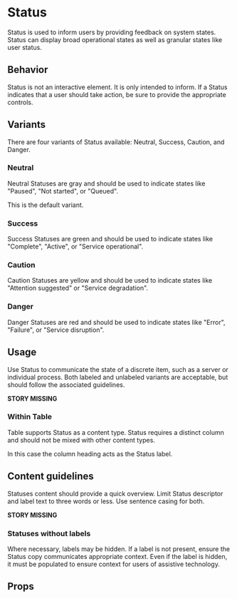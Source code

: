 
# Status

Status is used to inform users by providing feedback on system states. Status can display broad operational states as well as granular states like user status.

## Behavior

Status is not an interactive element. It is only intended to inform. If a Status indicates that a user should take action, be sure to provide the appropriate controls.

## Variants

There are four variants of Status available: Neutral, Success, Caution, and Danger.

### Neutral

Neutral Statuses are gray and should be used to indicate states like "Paused", "Not started", or "Queued".

This is the default variant.

<Canvas>
  <Story id="components-status--neutral" />
</Canvas>

### Success

Success Statuses are green and should be used to indicate states like "Complete", "Active", or "Service operational".

<Canvas>
  <Story id="components-status--success" />
</Canvas>

### Caution

Caution Statuses are yellow and should be used to indicate states like "Attention suggested" or "Service degradation".

<Canvas>
  <Story id="components-status--caution" />
</Canvas>

### Danger

Danger Statuses are red and should be used to indicate states like "Error", "Failure", or "Service disruption".

<Canvas>
  <Story id="components-status--danger" />
</Canvas>

## Usage

Use Status to communicate the state of a discrete item, such as a server or individual process. Both labeled and unlabeled variants are acceptable, but should follow the associated guidelines.

**STORY MISSING**

### Within Table

Table supports Status as a content type. Status requires a distinct column and should not be mixed with other content types.

In this case the column heading acts as the Status label.

## Content guidelines

Statuses content should provide a quick overview. Limit Status descriptor and label text to three words or less. Use sentence casing for both.

**STORY MISSING**

### Statuses without labels

Where necessary, labels may be hidden. If a label is not present, ensure the Status copy communicates appropriate context. Even if the label is hidden, it must be populated to ensure context for users of assistive technology.

<Canvas>
  <Story id="components-status--with-label-hidden" />
</Canvas>

## Props

<ArgsTable />

<ThemeTable componentThemeReducer={theme} />
